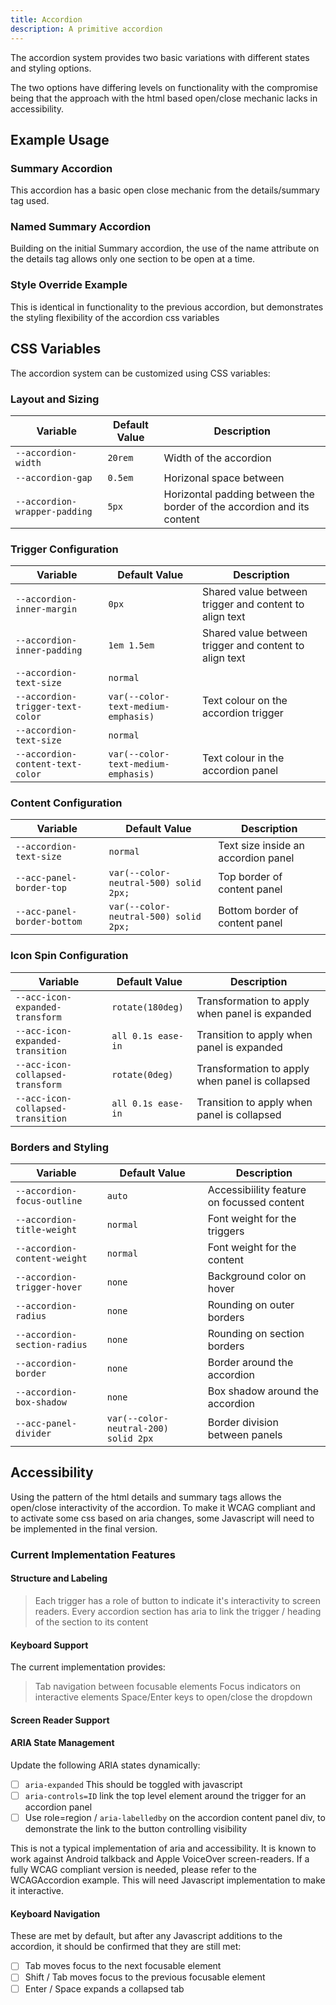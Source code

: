 ```yaml
---
title: Accordion
description: A primitive accordion
---
```



The accordion system provides two basic variations with different states and styling options.

The two options have differing levels on functionality with the compromise being that the approach with the html based open/close mechanic lacks in accessibility.

## Example Usage

### Summary Accordion

This accordion has a basic open close mechanic from the details/summary tag used.

<ShowComponent filePath="./src/components/accordion/SummaryAccordion.html">
  <SummaryAccordion />
</ShowComponent>

### Named Summary Accordion

Building on the initial Summary accordion, the use of the name attribute on the details tag allows only one section to be open at a time.

<ShowComponent filePath="./src/components/accordion/NamedSummaryAccordion.html">
  <NamedSummaryAccordion />
</ShowComponent>

### Style Override Example

This is identical in functionality to the previous accordion, but demonstrates the styling flexibility of the accordion css variables

<ShowComponent filePath="./src/components/accordion/NamedSummaryAccordion.html">
  <div
    style={{
      '--accordion-gap': '0.5em',
      '--acc-panel-divider': 'none',
      '--accordion-radius': 'var(--radius-size-sm)',
      '--accordion-section-radius': 'var(--radius-size-sm)',
      '--acc-panel-border-top': 'none',
      '--acc-panel-border-bottom': 'none',
      '--accordion-box-shadow': 'var(--shadow-md)',
    }}
  >
    <NamedSummaryAccordion />
  </div>
</ShowComponent>

## CSS Variables

The accordion system can be customized using CSS variables:

### Layout and Sizing

| Variable                      | Default Value | Description                                                            |
| ----------------------------- | ------------- | ---------------------------------------------------------------------- |
| `--accordion-width`           | `20rem`       | Width of the accordion                                                 |
| `--accordion-gap`             | `0.5em`       | Horizonal space between                                                |
| `--accordion-wrapper-padding` | `5px`         | Horizontal padding between the border of the accordion and its content |

### Trigger Configuration

| Variable                         | Default Value                       | Description                                            |
| -------------------------------- | ----------------------------------- | ------------------------------------------------------ |
| `--accordion-inner-margin`       | `0px`                               | Shared value between trigger and content to align text |
| `--accordion-inner-padding`      | `1em 1.5em`                         | Shared value between trigger and content to align text |
| `--accordion-text-size`          | `normal`                            |                                                        |
| `--accordion-trigger-text-color` | `var(--color-text-medium-emphasis)` | Text colour on the accordion trigger                   |
| `--accordion-text-size`          | `normal`                            |                                                        |
| `--accordion-content-text-color` | `var(--color-text-medium-emphasis)` | Text colour in the accordion panel                     |

### Content Configuration

| Variable                    | Default Value                         | Description                         |
| --------------------------- | ------------------------------------- | ----------------------------------- |
| `--accordion-text-size`     | `normal`                              | Text size inside an accordion panel |
| `--acc-panel-border-top`    | `var(--color-neutral-500) solid 2px;` | Top border of content panel         |
| `--acc-panel-border-bottom` | `var(--color-neutral-500) solid 2px;` | Bottom border of content panel      |

### Icon Spin Configuration

| Variable                          | Default Value      | Description                                     |
| --------------------------------- | ------------------ | ----------------------------------------------- |
| `--acc-icon-expanded-transform`   | `rotate(180deg)`   | Transformation to apply when panel is expanded  |
| `--acc-icon-expanded-transition`  | `all 0.1s ease-in` | Transition to apply when panel is expanded      |
| `--acc-icon-collapsed-transform`  | `rotate(0deg)`     | Transformation to apply when panel is collapsed |
| `--acc-icon-collapsed-transition` | `all 0.1s ease-in` | Transition to apply when panel is collapsed     |

### Borders and Styling

| Variable                     | Default Value                        | Description                                |
| ---------------------------- | ------------------------------------ | ------------------------------------------ |
| `--accordion-focus-outline`  | `auto`                               | Accessibiility feature on focussed content |
| `--accordion-title-weight`   | `normal`                             | Font weight for the triggers               |
| `--accordion-content-weight` | `normal`                             | Font weight for the content                |
| `--accordion-trigger-hover`  | `none`                               | Background color on hover                  |
| `--accordion-radius`         | `none`                               | Rounding on outer borders                  |
| `--accordion-section-radius` | `none`                               | Rounding on section borders                |
| `--accordion-border`         | `none`                               | Border around the accordion                |
| `--accordion-box-shadow`     | `none`                               | Box shadow around the accordion            |
| `--acc-panel-divider`        | `var(--color-neutral-200) solid 2px` | Border division between panels             |

## Accessibility

Using the pattern of the html details and summary tags allows the open/close interactivity of the accordion. To make it WCAG compliant and to activate some css based on aria changes, some Javascript will need to be implemented in the final version.

### Current Implementation Features

#### Structure and Labeling

> Each trigger has a role of button to indicate it's interactivity to screen readers.
> Every accordion section has aria to link the trigger / heading of the section to its content

#### Keyboard Support

The current implementation provides:

> Tab navigation between focusable elements
> Focus indicators on interactive elements
> Space/Enter keys to open/close the dropdown

#### Screen Reader Support

#### ARIA State Management

Update the following ARIA states dynamically:

- [ ] `aria-expanded` This should be toggled with javascript
- [ ] `aria-controls=ID` link the top level element around the trigger for an accordion panel
- [ ] Use role=region / `aria-labelledby` on the accordion content panel div, to demonstrate the link to the button controlling visibility

This is not a typical implementation of aria and accessibility. It is known to work against Android talkback and Apple VoiceOver screen-readers. If a fully WCAG compliant version is needed, please refer to the WCAGAccordion example. This will need Javascript implementation to make it interactive.

#### Keyboard Navigation

These are met by default, but after any Javascript additions to the accordion, it should be confirmed that they are still met:

- [ ] Tab moves focus to the next focusable element
- [ ] Shift / Tab moves focus to the previous focusable element
- [ ] Enter / Space expands a collapsed tab
